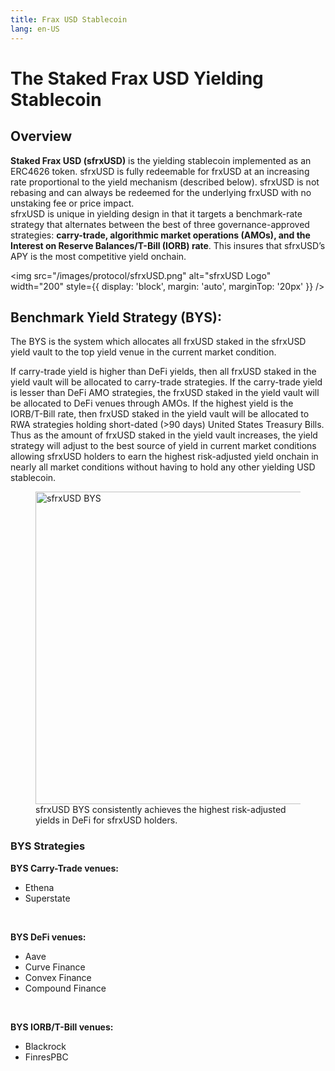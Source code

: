 ```yaml
---
title: Frax USD Stablecoin
lang: en-US
---
```


# The Staked Frax USD Yielding Stablecoin
## Overview
**Staked Frax USD (sfrxUSD)** is the yielding stablecoin implemented as an ERC4626 token. sfrxUSD is fully redeemable for frxUSD at an increasing rate proportional to the yield mechanism (described below). sfrxUSD is not rebasing and can always be redeemed for the underlying frxUSD with no unstaking fee or price impact. <br />
sfrxUSD is unique in yielding design in that it targets a benchmark-rate strategy that alternates between the best of three governance-approved strategies: **carry-trade, algorithmic market operations (AMOs), and the Interest on Reserve Balances/T-Bill (IORB) rate**. This insures that sfrxUSD’s APY is the most competitive yield onchain.

<img
  src="/images/protocol/sfrxUSD.png"
  alt="sfrxUSD Logo"
  width="200"
  style={{ display: 'block', margin: 'auto', marginTop: '20px' }}
/>

## Benchmark Yield Strategy (BYS):

The BYS is the system which allocates all frxUSD staked in the sfrxUSD yield vault to the top yield venue in the current market condition.

If carry-trade yield is higher than DeFi yields, then all frxUSD staked in the yield vault will be allocated to carry-trade strategies. If the carry-trade yield is lesser than DeFi AMO strategies, the frxUSD staked in the yield vault will be allocated to DeFi venues through AMOs. If the highest yield is the IORB/T-Bill rate, then frxUSD staked in the yield vault will be allocated to RWA strategies holding short-dated (>90 days) United States Treasury Bills. Thus as the amount of frxUSD staked in the yield vault increases, the yield strategy will adjust to the best source of yield in current market conditions allowing sfrxUSD holders to earn the highest risk-adjusted yield onchain in nearly all market conditions without having to hold any other yielding USD stablecoin.

<figure style={{ textAlign: 'center', marginTop: '20px' }}>
  <img
    src="/images/protocol/sfrxUSD-BYS.png"
    alt="sfrxUSD BYS"
    width="500"
    style={{ display: 'block', margin: 'auto' }}
  />
  <figcaption style={{ marginTop: '10px', fontSize: '14px', color: '#555' }}>
    sfrxUSD BYS consistently achieves the highest risk-adjusted yields in DeFi for sfrxUSD
    holders.
  </figcaption>
</figure>

### BYS Strategies

**BYS Carry-Trade venues:**
- Ethena
- Superstate
<br />

**BYS DeFi venues:**
  - Aave
  - Curve Finance
  - Convex Finance
  - Compound Finance
<br />

**BYS IORB/T-Bill venues:**
  - Blackrock
  - FinresPBC
<br />
